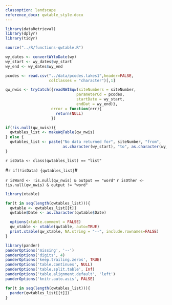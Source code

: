 ```yaml
---
classoption: landscape
reference_docx: qwtable_style.docx
---
```


```r
library(dataRetrieval)
library(dplyr)
library(tidyr)

source("../R/functions-qwtable.R")
```

```r
wy_dates <- convertWYtoDate(wy)
wy_start <- wy_dates$wy_start
wy_end <- wy_dates$wy_end

pcodes <- read.csv("../data/pcodes.lakes1",header=FALSE,
                   colClasses = "character")[,1]

qw_nwis <- tryCatch({readNWISqw(siteNumbers = siteNumber, 
                               parameterCd = pcodes, 
                               startDate = wy_start, 
                               endDat = wy_end)},
                    error = function(err){
                      return(NULL)
                    })

if(!is.null(qw_nwis)){
  qwtables_list <- makeWqTable(qw_nwis)
} else {
  qwtables_list <- paste("No data returned for", siteNumber, "from", 
                         as.character(wy_start), "to", as.character(wy_end))
}
```

`r isData <- class(qwtables_list) == "list"`

#`r if(!isData) {qwtables_list}`#

`r isWord <- !is.null(qw_nwis) & output == "word"`
`r isOther <- !is.null(qw_nwis) & output != "word"`

```r
library(xtable)

for(t in seq(length(qwtables_list))){
  qwtable <- qwtables_list[[t]]
  qwtable$Date <- as.character(qwtable$Date)

  options(xtable.comment = FALSE)
  qw_xtable <- xtable(qwtable, auto=TRUE)
  print.xtable(qw_xtable, NA.string = "--", include.rownames=FALSE)
}

```


```r
library(pander)
panderOptions('missing', '--')
panderOptions('digits', 4)
panderOptions('keep.trailing.zeros', TRUE)
panderOptions('table.continues', NULL)
panderOptions('table.split.table', Inf)
panderOptions('table.alignment.default', 'left')
panderOptions('knitr.auto.asis', FALSE)

for(t in seq(length(qwtables_list))){
  pander(qwtables_list[[t]])
}
```
